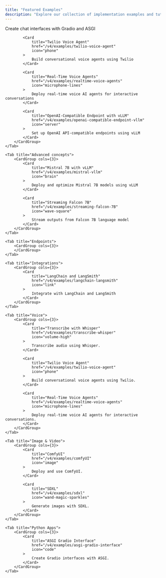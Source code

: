 ```yaml
---
title: "Featured Examples"
description: "Explore our collection of implementation examples and tutorials"
---
```


<Tabs>
    <Tab title="Featured" value="featured">
        <CardGroup cols={3}>
            <Card
                title="ASGI Gradio Interface"
                href="/v4/examples/asgi-gradio-interface"
                icon="code"
            >
                Create chat interfaces with Gradio and ASGI
            </Card>

            <Card
                title="Twilio Voice Agent"
                href="/v4/examples/twilio-voice-agent"
                icon="phone"
            >
                Build conversational voice agents using Twilio
            </Card>

            <Card
                title="Real-Time Voice Agents"
                href="/v4/examples/realtime-voice-agents"
                icon="microphone-lines"
            >
                Deploy real-time voice AI agents for interactive conversations
            </Card>

            <Card
                title="OpenAI-Compatible Endpoint with vLLM"
                href="/v4/examples/openai-compatible-endpoint-vllm"
                icon="server"
            >
                Set up OpenAI API-compatible endpoints using vLLM
            </Card>
        </CardGroup>
    </Tab>

    <Tab title="Advanced concepts">
        <CardGroup cols={3}>
            <Card
                title="Mistral 7B with vLLM"
                href="/v4/examples/mistral-vllm"
                icon="brain"
            >
                Deploy and optimize Mistral 7B models using vLLM
            </Card>

            <Card
                title="Streaming Falcon 7B"
                href="/v4/examples/streaming-falcon-7B"
                icon="wave-square"
            >
                Stream outputs from Falcon 7B language model
            </Card>
        </CardGroup>
    </Tab>

    <Tab title="Endpoints">
        <CardGroup cols={3}>
        </CardGroup>
    </Tab>

    <Tab title="Integrations">
        <CardGroup cols={3}>
            <Card
                title="LangChain and LangSmith"
                href="/v4/examples/langchain-langsmith"
                icon="link"
            >
                Integrate with LangChain and LangSmith
            </Card>
        </CardGroup>
    </Tab>

    <Tab title="Voice">
        <CardGroup cols={3}>
            <Card
                title="Transcribe with Whisper"
                href="/v4/examples/transcribe-whisper"
                icon="volume-high"
            >
                Transcribe audio using Whisper.
            </Card>

            <Card
                title="Twilio Voice Agent"
                href="/v4/examples/twilio-voice-agent"
                icon="phone"
            >
                Build conversational voice agents using Twilio.
            </Card>

            <Card
                title="Real-Time Voice Agents"
                href="/v4/examples/realtime-voice-agents"
                icon="microphone-lines"
            >
                Deploy real-time voice AI agents for interactive conversations.
            </Card>
        </CardGroup>
    </Tab>

    <Tab title="Image & Video">
        <CardGroup cols={3}>
            <Card
                title="ComfyUI"
                href="/v4/examples/comfyUI"
                icon="image"
            >
                Deploy and use ComfyUI.
            </Card>

            <Card
                title="SDXL"
                href="/v4/examples/sdxl"
                icon="wand-magic-sparkles"
            >
                Generate images with SDXL.
            </Card>
        </CardGroup>
    </Tab>

    <Tab title="Python Apps">
        <CardGroup cols={3}>
            <Card
                title="ASGI Gradio Interface"
                href="/v4/examples/asgi-gradio-interface"
                icon="code"
            >
                Create Gradio interfaces with ASGI.
            </Card>
        </CardGroup>
    </Tab>

</Tabs>
